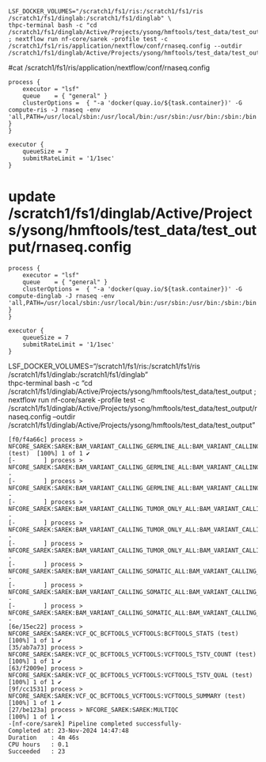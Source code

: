 
```
LSF_DOCKER_VOLUMES="/scratch1/fs1/ris:/scratch1/fs1/ris /scratch1/fs1/dinglab:/scratch1/fs1/dinglab" \
thpc-terminal bash -c "cd /scratch1/fs1/dinglab/Active/Projects/ysong/hmftools/test_data/test_output ; nextflow run nf-core/sarek -profile test -c /scratch1/fs1/ris/application/nextflow/conf/rnaseq.config --outdir /scratch1/fs1/dinglab/Active/Projects/ysong/hmftools/test_data/test_output"
```

#cat /scratch1/fs1/ris/application/nextflow/conf/rnaseq.config

```
process {
    executor = "lsf"
    queue    = { "general" } 
    clusterOptions =  { "-a 'docker(quay.io/${task.container})' -G compute-ris -J rnaseq -env 'all,PATH=/usr/local/sbin:/usr/local/bin:/usr/sbin:/usr/bin:/sbin:/bin'" }
}

executor {
    queueSize = 7
    submitRateLimit = '1/1sec'
}
```
# update /scratch1/fs1/dinglab/Active/Projects/ysong/hmftools/test_data/test_output/rnaseq.config

```
process {
    executor = "lsf"
    queue    = { "general" } 
    clusterOptions =  { "-a 'docker(quay.io/${task.container})' -G compute-dinglab -J rnaseq -env 'all,PATH=/usr/local/sbin:/usr/local/bin:/usr/sbin:/usr/bin:/sbin:/bin'" }
}

executor {
    queueSize = 7
    submitRateLimit = '1/1sec'
}
```

LSF_DOCKER_VOLUMES="/scratch1/fs1/ris:/scratch1/fs1/ris /scratch1/fs1/dinglab:/scratch1/fs1/dinglab" \
thpc-terminal bash -c "cd /scratch1/fs1/dinglab/Active/Projects/ysong/hmftools/test_data/test_output ; nextflow run nf-core/sarek -profile test -c /scratch1/fs1/dinglab/Active/Projects/ysong/hmftools/test_data/test_output/rnaseq.config --outdir /scratch1/fs1/dinglab/Active/Projects/ysong/hmftools/test_data/test_output"

```
[f0/f4a66c] process > NFCORE_SAREK:SAREK:BAM_VARIANT_CALLING_GERMLINE_ALL:BAM_VARIANT_CALLING_SINGLE_STRELKA:STRELKA_SINGLE (test)  [100%] 1 of 1 ✔
[-        ] process > NFCORE_SAREK:SAREK:BAM_VARIANT_CALLING_GERMLINE_ALL:BAM_VARIANT_CALLING_SINGLE_STRELKA:MERGE_STRELKA          -
[-        ] process > NFCORE_SAREK:SAREK:BAM_VARIANT_CALLING_GERMLINE_ALL:BAM_VARIANT_CALLING_SINGLE_STRELKA:MERGE_STRELKA_GENOME   -
[-        ] process > NFCORE_SAREK:SAREK:BAM_VARIANT_CALLING_TUMOR_ONLY_ALL:BAM_VARIANT_CALLING_SINGLE_STRELKA:STRELKA_SINGLE       -
[-        ] process > NFCORE_SAREK:SAREK:BAM_VARIANT_CALLING_TUMOR_ONLY_ALL:BAM_VARIANT_CALLING_SINGLE_STRELKA:MERGE_STRELKA        -
[-        ] process > NFCORE_SAREK:SAREK:BAM_VARIANT_CALLING_TUMOR_ONLY_ALL:BAM_VARIANT_CALLING_SINGLE_STRELKA:MERGE_STRELKA_GENOME -
[-        ] process > NFCORE_SAREK:SAREK:BAM_VARIANT_CALLING_SOMATIC_ALL:BAM_VARIANT_CALLING_SOMATIC_STRELKA:STRELKA_SOMATIC        -
[-        ] process > NFCORE_SAREK:SAREK:BAM_VARIANT_CALLING_SOMATIC_ALL:BAM_VARIANT_CALLING_SOMATIC_STRELKA:MERGE_STRELKA_INDELS   -
[-        ] process > NFCORE_SAREK:SAREK:BAM_VARIANT_CALLING_SOMATIC_ALL:BAM_VARIANT_CALLING_SOMATIC_STRELKA:MERGE_STRELKA_SNVS     -
[6e/15ec22] process > NFCORE_SAREK:SAREK:VCF_QC_BCFTOOLS_VCFTOOLS:BCFTOOLS_STATS (test)                                             [100%] 1 of 1 ✔
[35/ab7a73] process > NFCORE_SAREK:SAREK:VCF_QC_BCFTOOLS_VCFTOOLS:VCFTOOLS_TSTV_COUNT (test)                                        [100%] 1 of 1 ✔
[63/f2009e] process > NFCORE_SAREK:SAREK:VCF_QC_BCFTOOLS_VCFTOOLS:VCFTOOLS_TSTV_QUAL (test)                                         [100%] 1 of 1 ✔
[9f/cc1531] process > NFCORE_SAREK:SAREK:VCF_QC_BCFTOOLS_VCFTOOLS:VCFTOOLS_SUMMARY (test)                                           [100%] 1 of 1 ✔
[27/be123a] process > NFCORE_SAREK:SAREK:MULTIQC                                                                                    [100%] 1 of 1 ✔
-[nf-core/sarek] Pipeline completed successfully-
Completed at: 23-Nov-2024 14:47:48
Duration    : 4m 46s
CPU hours   : 0.1
Succeeded   : 23
```
